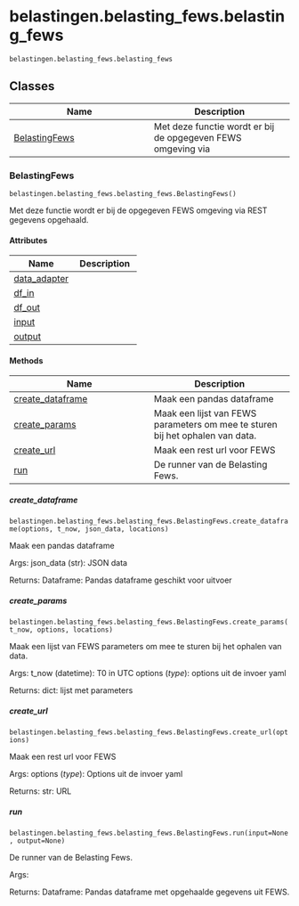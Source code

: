 # belastingen.belasting_fews.belasting_fews { #toolbox_continu_inzicht.belastingen.belasting_fews.belasting_fews }

`belastingen.belasting_fews.belasting_fews`



## Classes

| Name | Description |
| --- | --- |
| [BelastingFews](#toolbox_continu_inzicht.belastingen.belasting_fews.belasting_fews.BelastingFews) | Met deze functie wordt er bij de opgegeven FEWS omgeving via |

### BelastingFews { #toolbox_continu_inzicht.belastingen.belasting_fews.belasting_fews.BelastingFews }

`belastingen.belasting_fews.belasting_fews.BelastingFews()`

Met deze functie wordt er bij de opgegeven FEWS omgeving via
REST gegevens opgehaald.

#### Attributes

| Name | Description |
| --- | --- |
| [data_adapter](#toolbox_continu_inzicht.belastingen.belasting_fews.belasting_fews.BelastingFews.data_adapter) |  |
| [df_in](#toolbox_continu_inzicht.belastingen.belasting_fews.belasting_fews.BelastingFews.df_in) |  |
| [df_out](#toolbox_continu_inzicht.belastingen.belasting_fews.belasting_fews.BelastingFews.df_out) |  |
| [input](#toolbox_continu_inzicht.belastingen.belasting_fews.belasting_fews.BelastingFews.input) |  |
| [output](#toolbox_continu_inzicht.belastingen.belasting_fews.belasting_fews.BelastingFews.output) |  |

#### Methods

| Name | Description |
| --- | --- |
| [create_dataframe](#toolbox_continu_inzicht.belastingen.belasting_fews.belasting_fews.BelastingFews.create_dataframe) | Maak een pandas dataframe  |
| [create_params](#toolbox_continu_inzicht.belastingen.belasting_fews.belasting_fews.BelastingFews.create_params) | Maak een lijst van FEWS parameters om mee te sturen bij het ophalen van data. |
| [create_url](#toolbox_continu_inzicht.belastingen.belasting_fews.belasting_fews.BelastingFews.create_url) | Maak een rest url voor FEWS |
| [run](#toolbox_continu_inzicht.belastingen.belasting_fews.belasting_fews.BelastingFews.run) | De runner van de Belasting Fews. |

##### create_dataframe { #toolbox_continu_inzicht.belastingen.belasting_fews.belasting_fews.BelastingFews.create_dataframe }

`belastingen.belasting_fews.belasting_fews.BelastingFews.create_dataframe(options, t_now, json_data, locations)`

Maak een pandas dataframe 

Args:
    json_data (str): JSON data

Returns:
    Dataframe: Pandas dataframe geschikt voor uitvoer

##### create_params { #toolbox_continu_inzicht.belastingen.belasting_fews.belasting_fews.BelastingFews.create_params }

`belastingen.belasting_fews.belasting_fews.BelastingFews.create_params(t_now, options, locations)`

Maak een lijst van FEWS parameters om mee te sturen bij het ophalen van data.

Args:
    t_now (datetime): T0 in UTC
    options (_type_): options uit de invoer yaml

Returns:
    dict: lijst met parameters

##### create_url { #toolbox_continu_inzicht.belastingen.belasting_fews.belasting_fews.BelastingFews.create_url }

`belastingen.belasting_fews.belasting_fews.BelastingFews.create_url(options)`

Maak een rest url voor FEWS

Args:
    options (_type_): Options uit de invoer yaml

Returns:
    str: URL

##### run { #toolbox_continu_inzicht.belastingen.belasting_fews.belasting_fews.BelastingFews.run }

`belastingen.belasting_fews.belasting_fews.BelastingFews.run(input=None, output=None)`

De runner van de Belasting Fews.

Args:

Returns:
    Dataframe: Pandas dataframe met opgehaalde gegevens uit FEWS.